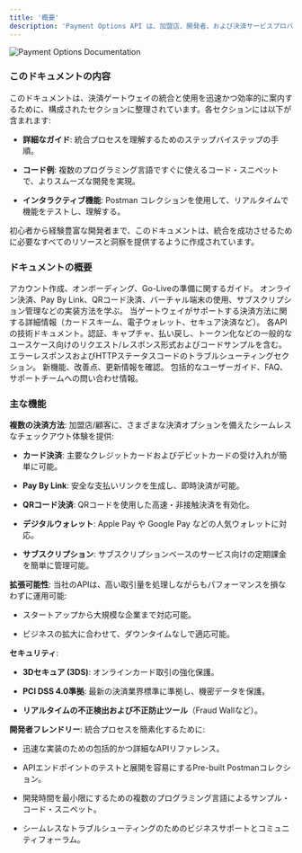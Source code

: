 ```yaml
---
title: '概要'
description: 'Payment Options API は、加盟店、開発者、および決済サービスプロバイダーがさまざまな決済方法を統合および管理できるインターフェースです。これは通常、eコマースおよびデジタルサービスで使用され、複数の決済オプションを提供することでユーザーエクスペリエンスを向上させます。'
---
```


![Payment Options Documentation](/images/hero-light.svg)

### このドキュメントの内容

このドキュメントは、決済ゲートウェイの統合と使用を迅速かつ効率的に案内するために、構成されたセクションに整理されています。各セクションには以下が含まれます:

* **詳細なガイド**: 統合プロセスを理解するためのステップバイステップの手順。

* **コード例**: 複数のプログラミング言語ですぐに使えるコード・スニペットで、よりスムーズな開発を実現。

* **インタラクティブ機能**: Postman コレクションを使用して、リアルタイムで機能をテストし、理解する。

初心者から経験豊富な開発者まで、このドキュメントは、統合を成功させるために必要なすべてのリソースと洞察を提供するように作成されています。

### ドキュメントの概要

<CardGroup>
  <Card title="はじめに" icon="rocket" href="./introduction">
    アカウント作成、オンボーディング、Go-Liveの準備に関するガイド。
  </Card>

  <Card title="決済" icon="credit-card" href="./payments/onlinepayment">
    オンライン決済、Pay By Link、QRコード決済、バーチャル端末の使用、サブスクリプション管理などの実装方法を学ぶ。
  </Card>

  <Card title="決済方法" icon="wallet" href="./paymentmethods/cardschemes">
    当ゲートウェイがサポートする決済方法に関する詳細情報（カードスキーム、電子ウォレット、セキュア決済など）。
  </Card>

  <Card title="APIリファレンス" icon="code" href="/api-reference/en/introduction">
    各APIの技術ドキュメント。認証、キャプチャ、払い戻し、トークン化などの一般的なユースケース向けのリクエスト/レスポンス形式およびコードサンプルを含む。
  </Card>

  <Card title="エラーコード" icon="triangle-exclamation" href="/api-reference/en/error-and-reponse/httpresponse">
    エラーレスポンスおよびHTTPステータスコードのトラブルシューティングセクション。
  </Card>

  <Card title="変更履歴" icon="list-check" href="/logs/revisions">
    新機能、改善点、更新情報を確認。
  </Card>

  <Card title="サポート" icon="life-ring" href="/support/merchantguide">
    包括的なユーザーガイド、FAQ、サポートチームへの問い合わせ情報。
  </Card>
</CardGroup>

### 主な機能

**複数の決済方法**:
加盟店/顧客に、さまざまな決済オプションを備えたシームレスなチェックアウト体験を提供:

* **カード決済**: 主要なクレジットカードおよびデビットカードの受け入れが簡単に可能。

* **Pay By Link**: 安全な支払いリンクを生成し、即時決済が可能。

* **QRコード決済**: QRコードを使用した高速・非接触決済を有効化。

* **デジタルウォレット**: Apple Pay や Google Pay などの人気ウォレットに対応。

* **サブスクリプション**: サブスクリプションベースのサービス向けの定期課金を簡単に管理可能。

**拡張可能性**:
当社のAPIは、高い取引量を処理しながらもパフォーマンスを損なわずに運用可能:

* スタートアップから大規模な企業まで対応可能。

* ビジネスの拡大に合わせて、ダウンタイムなしで適応可能。

**セキュリティ**:

* **3Dセキュア (3DS)**: オンラインカード取引の強化保護。

* **PCI DSS 4.0準拠**: 最新の決済業界標準に準拠し、機密データを保護。

* **リアルタイムの不正検出および不正防止ツール**（Fraud Wallなど）。

**開発者フレンドリー**:
統合プロセスを簡素化するために:

* 迅速な実装のための包括的かつ詳細なAPIリファレンス。

* APIエンドポイントのテストと展開を容易にするPre-built Postmanコレクション。

* 開発時間を最小限にするための複数のプログラミング言語によるサンプル・コード・スニペット。

* シームレスなトラブルシューティングのためのビジネスサポートとコミュニティフォーラム。
